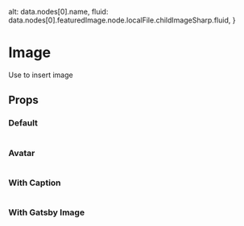 
  alt: data.nodes[0].name,
  fluid: data.nodes[0].featuredImage.node.localFile.childImageSharp.fluid,
}

<Meta title='components/Image' component={Image} />

# Image

Use to insert image

## Props

<ArgsTable of={Image} />

### Default

<Canvas>
  <Story name='Default'>
    <Image
      image={{
        src: "https://placeimg.com/640/480/any",
        alt: "tech related stuff",
      }}
    />
  </Story>
</Canvas>

### Avatar

<Canvas>
  <Story name='Avatar'>
    <Image
      variant='avatar'
      image={{
        src: "https://placeimg.com/240/240/people",
        alt: `someone's avatar`,
      }}
    />
  </Story>
</Canvas>

### With Caption

<Canvas>
  <Story name='With Caption'>
    <Image
      image={{
        src: "https://placeimg.com/640/480/any",
        alt: "tech related stuff",
      }}
      caption="A caption with a <a href='/'>link</a>"
    />
  </Story>
</Canvas>

### With Gatsby Image

<Canvas>
  <Story name='Gatsby Img base64'>
    <Image
      variant='avatar'
      image={mockGatsbyImg}
      caption="A caption with a <a href='/'>link</a>"
    />
  </Story>
</Canvas>
